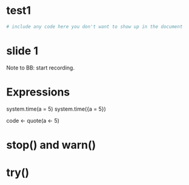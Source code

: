 # test1

```r
# include any code here you don't want to show up in the document
```

# slide 1

Note to BB: start recording.

# Expressions

system.time(a = 5)
system.time({a = 5})

code <- quote(a <- 5)

# stop() and warn()

# try()
